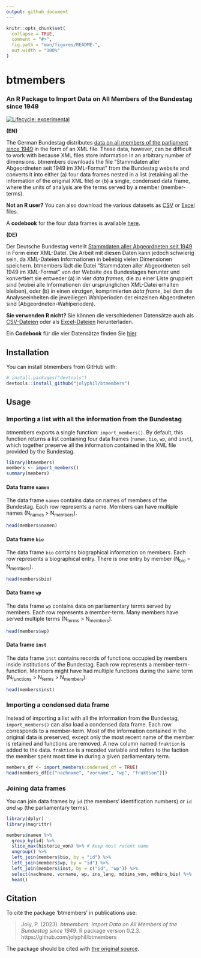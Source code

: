 ```yaml
---
output: github_document
---
```


<!-- README.md is generated from README.Rmd. Please edit that file -->

```r
knitr::opts_chunk$set(
  collapse = TRUE,
  comment = "#>",
  fig.path = "man/figures/README-",
  out.width = "100%"
)
```

# btmembers

### An R Package to Import Data on All Members of the Bundestag since 1949

<!-- badges: start -->
[![Lifecycle: experimental](https://img.shields.io/badge/lifecycle-experimental-orange.svg)](https://www.tidyverse.org/lifecycle/#experimental)
<!-- badges: end -->

**(EN)**

The German Bundestag distributes [data on all members of the parliament since 1949](https://www.bundestag.de/services/opendata/) in the form of an XML file. These data, however, can be difficult to work with because XML files store information in an arbitrary number of dimensions. btmembers downloads the file "Stammdaten aller Abgeordneten seit 1949 im XML-Format" from the Bundestag website and converts it into either (a) four data frames nested in a list (retaining all the information of the original XML file) or (b) a single, condensed data frame, where the units of analysis are the terms served by a member (member-terms).

**Not an R user?** You can also download the various datasets as [CSV](csv/) or [Excel](excel/) files.

A **codebook** for the four data frames is available [here](codebook/codebook.pdf).


**(DE)**

Der Deutsche Bundestag verteilt [Stammdaten aller Abgeordneten seit 1949](https://www.bundestag.de/services/opendata/) in Form einer XML-Datei. Die Arbeit mit diesen Daten kann jedoch schwierig sein, da XML-Dateien Informationen in beliebig vielen Dimensionen speichern. btmembers lädt die Datei "Stammdaten aller Abgeordneten seit 1949 im XML-Format" von der Website des Bundestages herunter und konvertiert sie entweder (a) in vier _data frames_, die zu einer Liste gruppiert sind (wobei alle Informationen der ursprünglichen XML-Datei erhalten bleiben), oder (b) in einen einzigen, komprimierten _data frame_, bei dem die Analyseeinheiten die jeweiliegen Wahlperioden der einzelnen Abgeordneten sind (Abgeordneten-Wahlperioden). 

**Sie verwenden R nicht?** Sie können die verschiedenen Datensätze auch als [CSV-Dateien](csv/) oder als [Excel-Dateien](excel/) herunterladen.

Ein **Codebook** für die vier Datensätze finden Sie [hier](codebook/codebook.pdf).

## Installation

You can install btmembers from GitHub with:

``` r
# install.packages("devtools")
devtools::install_github("jolyphil/btmembers")
```
## Usage

### Importing a list with all the information from the Bundestag

btmembers exports a single function: `import_members()`. By default, this function returns a list containing four data frames (`namen`, `bio`, `wp`, and `inst`), which together preserve all the information contained in the XML file provided by the Bundestag. 

```r
library(btmembers)
members <- import_members()
summary(members)
```


#### Data frame `namen`

The data frame `namen` contains data on names of members of the Bundestag. Each row represents a name. Members can have multiple names (N~names~ > N~members~). 

```r
head(members$namen)
```


#### Data frame `bio`

The data frame `bio` contains biographical information on members. Each row represents a biographical entry. There is one entry by member (N~bio~ = N~members~). 

```r
head(members$bio)
```


#### Data frame `wp`

The data frame `wp` contains data on parliamentary terms served by members. Each row represents a member-term. Many members have served multiple terms (N~terms~ > N~members~).

```r
head(members$wp)
```


#### Data frame `inst`

The data frame `inst` contains records of functions occupied by members inside institutions of the Bundestag. Each row represents a member-term-function. Members might have had multiple functions during the same term (N~functions~ > N~terms~ > N~members~).

```r
head(members$inst)
```


### Importing a condensed data frame

Instead of importing a list with all the information from the Bundestag, `import_members()` can also load a condensed data frame. Each row corresponds to a member-term. Most of the information contained in the original data is preserved, except only the most recent name of the member is retained and functions are removed. A new column named `fraktion` is added to the data. `fraktion` is a recoded variable and refers to the faction the member spent most time in during a given parliamentary term.

```r
members_df <- import_members(condensed_df = TRUE)
head(members_df[c("nachname", "vorname", "wp", "fraktion")])
```


### Joining data frames

You can join data frames by `id` (the members' identification numbers) or `id` _and_ `wp` (the parliamentary terms).

```r
library(dplyr)
library(magrittr)

members$namen %>%
  group_by(id) %>%
  slice_max(historie_von) %>% # keep most recent name
  ungroup() %>%
  left_join(members$bio, by = "id") %>%
  left_join(members$wp, by = "id") %>%
  left_join(members$inst, by = c("id", "wp")) %>%
  select(nachname, vorname, wp, ins_lang, mdbins_von, mdbins_bis) %>%
  head()
```


## Citation

To cite the package 'btmembers' in publications use:

> Joly, P. (2023). _btmembers: Import Data on All Members of the Bundestag since 1949_. R package version 0.2.3. https://github.com/jolyphil/btmembers

The package should be cited with [the original source](https://www.bundestag.de/services/opendata).

